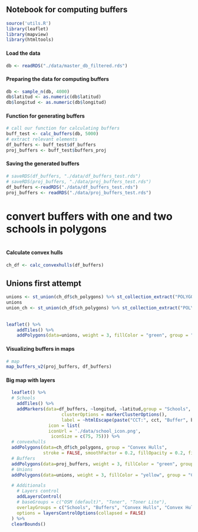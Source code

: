 ## Notebook for computing buffers

```r
source('utils.R')
library(leaflet)
library(mapview)
library(htmltools)
```

#### Load the data
```r
db <- readRDS("./data/master_db_filtered.rds")
```

#### Preparing the data for computing buffers
```r
db <- sample_n(db, 4000)
db$latitud <- as.numeric(db$latitud)
db$longitud <- as.numeric(db$longitud)
```

#### Function for generating buffers
```r
# call our function for calculating buffers
buff_test <- calc_buffers(db, 5000)
# extract relevant elements
df_buffers <- buff_test$df_buffers
proj_buffers <- buff_test$buffers_proj
```

#### Saving the generated buffers
```r
# saveRDS(df_buffers, "./data/df_buffers_test.rds")
# saveRDS(proj_buffers, "./data/proj_buffers_test.rds")
df_buffers <-readRDS("./data/df_buffers_test.rds")
proj_buffers <- readRDS("./data/proj_buffers_test.rds")
```

# convert buffers with one and two schools in polygons
```r

```


#### Calculate convex hulls
```r
ch_df <- calc_convexhulls(df_buffers)
```

## Unions first attempt
```r
unions <- st_union(ch_df$ch_polygons) %>% st_collection_extract("POLYGON") %>%  st_sf()
unions
union_ch <- st_union(ch_df$ch_polygons) %>% st_collection_extract("POLYGON")  %>%  st_sf()
  
  
leaflet() %>%
    addTiles() %>% 
    addPolygons(data=unions, weight = 3, fillColor = "green", group = "Buffers")
```


#### Visualizing buffers in maps
```r
# map
map_buffers_v2(proj_buffers, df_buffers)
```

#### Big map with layers
```r

  leaflet() %>%
  # Schools
    addTiles() %>% 
    addMarkers(data=df_buffers, ~longitud, ~latitud,group = "Schools",
                     clusterOptions = markerClusterOptions(),
                     label = ~htmlEscape(paste("CCT:", cct, "Buffer", buffer)),
                icon = list(
                iconUrl = './data/school_icon.png',
                 iconSize = c(75, 75))) %>% 
  # convexhulls
  addPolygons(data=ch_df$ch_polygons, group = "Convex Hulls",
              stroke = FALSE, smoothFactor = 0.2, fillOpacity = 0.2, fillColor="red") %>% 
  # Buffers
  addPolygons(data=proj_buffers, weight = 3, fillColor = "green", group = "Buffers") %>%
  # Unions
  addPolygons(data=unions, weight = 3, fillColor = "yellow", group = "Convex Hull Unions") %>% 

  # Additionals
    # Layers control
    addLayersControl(
    # baseGroups = c("OSM (default)", "Toner", "Toner Lite"),
    overlayGroups = c("Schools", "Buffers", "Convex Hulls", "Convex Hull Unions"),
    options = layersControlOptions(collapsed = FALSE)
  ) %>% 
  clearBounds()
```

